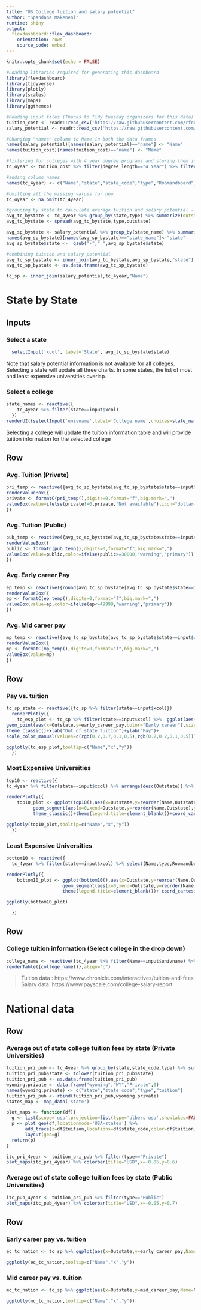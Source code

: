 ```yaml
---
title: "US College tuition and salary potential"
author: "Spandana Makeneni"
runtime: shiny
output:
  flexdashboard::flex_dashboard:
    orientation: rows
    source_code: embed
---
```


```r
knitr::opts_chunk$set(echo = FALSE)

#Loading libraries required for generating this dashboard 
library(flexdashboard)
library(tidyverse)
library(plotly)
library(scales)
library(maps)
library(ggthemes)

#Reading input files (Thanks to Tidy tuesday organizers for this data)
tuition_cost <- readr::read_csv('https://raw.githubusercontent.com/rfordatascience/tidytuesday/master/data/2020/2020-03-10/tuition_cost.csv')
salary_potential <- readr::read_csv('https://raw.githubusercontent.com/rfordatascience/tidytuesday/master/data/2020/2020-03-10/salary_potential.csv')

#Changing "names" column to Name in both the data frames 
names(salary_potential)[names(salary_potential)=="name"] <- "Name"
names(tuition_cost)[names(tuition_cost)=="name"] <- "Name"

#filtering for colleges with 4 year degree programs and storing them in a new dataframe "tc_4year"
tc_4year <- tuition_cost %>% filter(degree_length=="4 Year") %>% filter(type=="Private"|type=="Public") %>% select(Name,state,state_code,type,room_and_board,in_state_tuition,out_of_state_tuition)

#adding column names
names(tc_4year) <- c("Name","state","state_code","type","Roomandboard","Instate","Outstate")

#omitting all the missing values for now
tc_4year <- na.omit(tc_4year)

#grouping by state to calculate average tuition and salary potential - storing the avg values in a new dataframe avg_tc_bystate and avg_sp_bystate (tc=tuitioncost,sp=salary potential)
avg_tc_bystate <- tc_4year %>% group_by(state,type) %>% summarize(outstate=mean(Outstate))
avg_tc_bystate <- spread(avg_tc_bystate,type,outstate)

avg_sp_bystate <- salary_potential %>% group_by(state_name) %>% summarize(mean_early_pay=mean(early_career_pay),mean_mid_pay=mean(mid_career_pay))
names(avg_sp_bystate)[names(avg_sp_bystate)=="state_name"]<-"state"
avg_sp_bystate$state <-  gsub("-"," ",avg_sp_bystate$state)

#combining tuition and salary potential
avg_tc_sp_bystate <- inner_join(avg_tc_bystate,avg_sp_bystate,"state")
avg_tc_sp_bystate <- as.data.frame(avg_tc_sp_bystate)

tc_sp <- inner_join(salary_potential,tc_4year,"Name")
```
<!--Creating the sidebar for the dashboard, side bar consists of a drop down for selecting a state and a second drop down for selecting colleges/univs within the state-->
State by State
=======================================================================

Inputs {.sidebar}
-----------------------------------------------------------------------

### Select a state
```r
  selectInput('xcol', label='State', avg_tc_sp_bystate$state)
```  
Note that salary potential information is not available for all colleges. Selecting a state will update all three charts. In some states, the list of most and least expensive universities overlap.

### Select a college 
```r
state_names <- reactive({
    tc_4year %>% filter(state==input$xcol)
  })
renderUI({selectInput('univname',label='College name',choices=state_names()$Name)})
```
Selecting a college will update the tuition information table and will provide tuition information for the selected college

<!--Creating the top row with four value boxes -->
Row
-----------------------------------------------------------------------

### Avg. Tuition (Private) 
```r
pri_temp <- reactive({avg_tc_sp_bystate[avg_tc_sp_bystate$state==input$xcol,"Private"]})
renderValueBox({
private <- formatC(pri_temp(),digits=0,format="f",big.mark=",")
valueBox(value=ifelse(private!=0,private,"Not available"),icon="dollar-sign",color=ifelse(private>=50000,"warning","primary"))
})
```

### Avg. Tuition (Public) 
```r
pub_temp <- reactive({avg_tc_sp_bystate[avg_tc_sp_bystate$state==input$xcol,"Public"]})
renderValueBox({
public <- formatC(pub_temp(),digits=0,format="f",big.mark=",")
valueBox(value=public,color=ifelse(public>=30000,"warning","primary"))
})
```

### Avg. Early career Pay 

```r
ep_temp <- reactive({round(avg_tc_sp_bystate[avg_tc_sp_bystate$state==input$xcol,"mean_early_pay"],digits=0)})
renderValueBox({
ep <- formatC(ep_temp(),digits=0,format="f",big.mark=",")
valueBox(value=ep,color=ifelse(ep<=49999,"warning","primary"))
})
```

### Avg. Mid career pay 
```r
mp_temp <- reactive({avg_tc_sp_bystate[avg_tc_sp_bystate$state==input$xcol,"mean_mid_pay"]})
renderValueBox({
mp <- formatC(mp_temp(),digits=0,format="f",big.mark=",")
valueBox(value=mp)
})
```

<!--Creating the main plot and the plots in the two tabs, first plot shows the pay vs tuition for the selected state, second and third plot show the most and least expensive univs -->
Row {.tabset}
-----------------------------------------------------------------------

### Pay vs. tuition 
```r
tc_sp_state <- reactive({tc_sp %>% filter(state==input$xcol)}) 
  renderPlotly({
    tc_esp_plot <- tc_sp %>% filter(state==input$xcol) %>%  ggplot(aes(Name=Name))+geom_segment(aes(x=Outstate,xend=Outstate,y=early_career_pay,yend=mid_career_pay),color="gray")+
geom_point(aes(x=Outstate,y=early_career_pay,color="Early career"),size=3)+geom_point(aes(x=Outstate,mid_career_pay,color="Mid career"),size=3)+
theme_classic()+xlab("Out of state tuition")+ylab("Pay")+ 
scale_color_manual(values=c(rgb(0.2,0.7,0.1,0.5),rgb(0.7,0.2,0.1,0.5)))+theme(legend.title=element_blank())

ggplotly(tc_esp_plot,tooltip=c("Name","x","y"))    
  })
```

### Most Expensive Universities 
```r
top10 <- reactive({
tc_4year %>% filter(state==input$xcol) %>% arrange(desc(Outstate)) %>% select(Name,type,Roomandboard,Instate,Outstate) %>% head(n=10) })

renderPlotly({
    top10_plot <- ggplot(top10(),aes(x=Outstate,y=reorder(Name,Outstate),color=type,Name=Name))+
          geom_segment(aes(x=0,xend=Outstate,y=reorder(Name,Outstate),yend=Name))+geom_point(size=2)+xlab("")+ylab("")+
          theme_classic()+theme(legend.title=element_blank())+coord_cartesian(xlim=c(min(top10()$Outstate),max(top10()$Outstate)))

ggplotly(top10_plot,tooltip=c("Name","x","y")) 
  })
```

### Least Expensive Universities
```r
bottom10 <- reactive({
  tc_4year %>% filter(state==input$xcol) %>% select(Name,type,Roomandboard,Instate,Outstate) %>% arrange(Outstate) %>% head(n=10)})

renderPlotly({
    bottom10_plot <- ggplot(bottom10(),aes(x=Outstate,y=reorder(Name,Outstate),color=type))+
                     geom_segment(aes(x=0,xend=Outstate,y=reorder(Name,Outstate),yend=Name))+geom_point(size=2)+xlab("")+ylab("")+theme_classic()+ 
                     theme(legend.title=element_blank())+ coord_cartesian(xlim=c(min(bottom10()$Outstate),max(bottom10()$Outstate)))

ggplotly(bottom10_plot) 

  })
```

<!--Creating the table below the plot-->
Row {data-height=200}
-----------------------------------------------------------------------

### College tuition information (Select college in the drop down) 
```r
college_name <- reactive({tc_4year %>% filter(Name==input$univname) %>% select(Name,Roomandboard,Instate,Outstate)})
renderTable({college_name()},align="c")
```

> Tuition data : https://www.chronicle.com/interactives/tuition-and-fees
> Salary data: https://www.payscale.com/college-salary-report


<!-- Creating the second tab with national data-->
National data
=======================================================================

Row
-----------------------------------------------------------------------

### Average out of state college tuition fees by state (Private Universities)
```r
tuition_pri_pub <- tc_4year %>% group_by(state,state_code,type) %>% summarize(tuition=mean(Outstate)) 
tuition_pri_pub$state <- tolower(tuition_pri_pub$state)
tuition_pri_pub <- as.data.frame(tuition_pri_pub)
wyoming.private <- data.frame("wyoming","WY","Private",0)
names(wyoming.private) <- c("state","state_code","type","tuition")
tuition_pri_pub <- rbind(tuition_pri_pub,wyoming.private)
states_map <- map_data('state')

plot_maps <- function(df){
  g <- list(scope='usa',projection=list(type='albers usa',showlakes=FALSE))
  p <- plot_geo(df,locationmode='USA-states') %>%
       add_trace(z=df$tuition,locations=df$state_code,color=df$tuition,colors="Blues") %>%
       layout(geo=g)
  return(p)
}

itc_pri_4year <- tuition_pri_pub %>% filter(type=="Private")
plot_maps(itc_pri_4year) %>% colorbar(title="USD",x=-0.05,y=0.6)
```

### Average out of state college tuition fees by state (Public Universities)
```r
itc_pub_4year <- tuition_pri_pub %>% filter(type=="Public")
plot_maps(itc_pub_4year) %>% colorbar(title="USD",x=-0.05,y=0.7)
```

Row 
-----------------------------------------------------------------------

### Early career pay vs. tuition
```r
ec_tc_nation <- tc_sp %>% ggplot(aes(x=Outstate,y=early_career_pay,Name=Name))+geom_point(aes(color=type))+theme_classic()+xlab("Out of state tuition")+ylab("")+theme(legend.title=element_blank())

ggplotly(ec_tc_nation,tooltip=c("Name","x","y"))
```

### Mid career pay vs. tuition
```r
mc_tc_nation <- tc_sp %>% ggplot(aes(x=Outstate,y=mid_career_pay,Name=Name))+geom_point(aes(color=type))+theme_classic()+xlab("Out of state tuition")+ylab("")+theme(legend.title = element_blank())

ggplotly(mc_tc_nation,tooltip=c("Name","x","y"))
```
